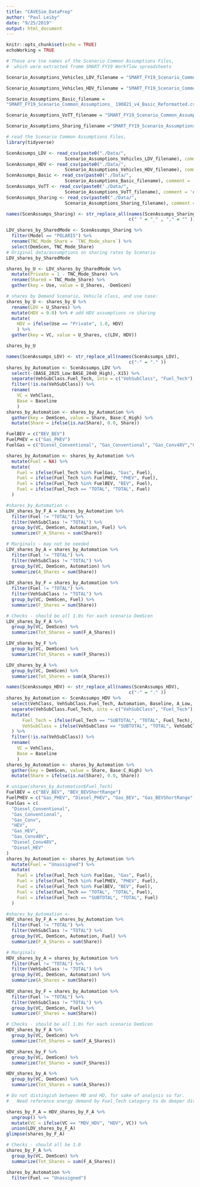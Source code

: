 ```yaml
---
title: "CAVESim_DataPrep"
author: "Paul Leiby"
date: "9/25/2019"
output: html_document
---
```


```r
knitr::opts_chunk$set(echo = TRUE)
echoWorking = TRUE
```


```r
# These are tne names of the Scenario Common Assumptions Files, 
#  which were extracted fromm SMART FY19 Workflow spreadsheets

Scenario_Assumptions_Vehicles_LDV_filename = "SMART_FY19_Scenario_Common_Assumptions_ 190821_v4_Vehicles_LDV_Reformatted.csv"

Scenario_Assumptions_Vehicles_HDV_filename = "SMART_FY19_Scenario_Common_Assumptions_ 190821_v4_Vehicles_MD_HD_Reformatted.csv"

Scenario_Assumptions_Basic_filename =
"SMART_FY19_Scenario_Common_Assumptions_ 190821_v4_Basic_Reformatted.csv"

Scenario_Assumptions_VoTT_filename = "SMART_FY19_Scenario_Common_Assumptions_ 190821_v4_Basic_VoTT_Factor_Table.csv"

Scenario_Assumptions_Sharing_filename ="SMART_FY19_Scenario_Assumptions_Vehicle_Sharing_and_Retirement_20190815.csv"

# read the Scenario Common Assumptions Files,
library(tidyverse)

ScenAssumps_LDV <- read_csv(paste0("./Data/", 
                      Scenario_Assumptions_Vehicles_LDV_filename), comment = '#')
ScenAssumps_HDV <- read_csv(paste0("./Data/", 
                      Scenario_Assumptions_Vehicles_HDV_filename), comment = '#')
ScenAssumps_Basic <- read_csv(paste0("./Data/", 
                      Scenario_Assumptions_Basic_filename), comment = '#')
ScenAssumps_VoTT <- read_csv(paste0("./Data/", 
                      Scenario_Assumptions_VoTT_filename), comment = '#')
ScenAssumps_Sharing <- read_csv(paste0("./Data/", 
                      Scenario_Assumptions_Sharing_filename), comment = '#')
```

```r
names(ScenAssumps_Sharing) <- str_replace_all(names(ScenAssumps_Sharing), 
                                              c(" " = "_" , "," = "" ))

LDV_shares_by_SharedMode <- ScenAssumps_Sharing %>%
  filter(Model == "POLARIS") %>%
  rename(TNC_Mode_Share = `TNC_Mode_share`) %>%
  select(DemScen, TNC_Mode_Share)
# Original data/assumptions on sharing rates by Scenario
LDV_shares_by_SharedMode

shares_by_U <- LDV_shares_by_SharedMode %>%
  mutate(Private = 1 - TNC_Mode_Share) %>%
  rename(Shared = TNC_Mode_Share) %>%
  gather(key = Use, value = U_Shares, -DemScen)

# shares by Demand Scenario, Vehicle class, and use case:
shares_by_U <- shares_by_U %>%
  rename(LDV = U_Shares) %>%
  mutate(HDV = 0.0) %>% # add HDV assumptions re sharing
  mutate(
    HDV = ifelse(Use == "Private", 1.0, HDV)
    ) %>%
  gather(key = VC, value = U_Shares, c(LDV, HDV))

shares_by_U  
```

```r
names(ScenAssumps_LDV) <- str_replace_all(names(ScenAssumps_LDV), 
                                              c("-" = "." ))
shares_by_Automation <- ScenAssumps_LDV %>%
  select(-(BASE_2025_Low:BASE_2040_High),-X15) %>%
  separate(VehSubClass.Fuel_Tech, into = c("VehSubClass", "Fuel_Tech"), sep = "-") %>%
  filter(!is.na(VehSubClass)) %>%
  rename(
    VC = VehClass,
    Base = Baseline
    )
shares_by_Automation <- shares_by_Automation %>%
  gather(key = DemScen, value = Share, Base:C_High) %>%
  mutate(Share = ifelse(is.na(Share), 0.0, Share))

FuelBEV = c("BEV_BEV")
FuelPHEV = c("Gas_PHEV")
FuelGas = c("Diesel_Conventional", "Gas_Conventional", "Gas_Conv48V","Gas_HEV" )

shares_by_Automation <- shares_by_Automation %>%
  mutate(Fuel = NA) %>%
  mutate(
    Fuel = ifelse(Fuel_Tech %in% FuelGas, "Gas", Fuel),
    Fuel = ifelse(Fuel_Tech %in% FuelPHEV, "PHEV", Fuel),
    Fuel = ifelse(Fuel_Tech %in% FuelBEV, "BEV", Fuel),
    Fuel = ifelse(Fuel_Tech == "TOTAL", "TOTAL", Fuel)
  )

#shares_by_Automation <- 
LDV_shares_by_F_A = shares_by_Automation %>%
  filter(Fuel != "TOTAL") %>%
  filter(VehSubClass != "TOTAL") %>%
  group_by(VC, DemScen, Automation, Fuel) %>%
  summarize(F_A_Shares = sum(Share))

# Marginals - may not be needed
LDV_shares_by_A = shares_by_Automation %>%
  filter(Fuel != "TOTAL") %>%
  filter(VehSubClass != "TOTAL") %>%
  group_by(VC, DemScen, Automation) %>%
  summarize(A_Shares = sum(Share))
  
LDV_shares_by_F = shares_by_Automation %>%
  filter(Fuel != "TOTAL") %>%
  filter(VehSubClass != "TOTAL") %>%
  group_by(VC, DemScen, Fuel) %>%
  summarize(F_Shares = sum(Share))

# Checks - should be all 1.0s for each scenario DemScen
LDV_shares_by_F_A %>%
  group_by(VC, DemScen) %>%
  summarize(Tot_Shares = sum(F_A_Shares))

LDV_shares_by_F %>%
  group_by(VC, DemScen) %>%
  summarize(Tot_Shares = sum(F_Shares))

LDV_shares_by_A %>%
  group_by(VC, DemScen) %>%
  summarize(Tot_Shares = sum(A_Shares))

```

```r
names(ScenAssumps_HDV) <- str_replace_all(names(ScenAssumps_HDV), 
                                              c("-" = "." ))
shares_by_Automation <- ScenAssumps_HDV %>%
  select(VehClass, VehSubClass.Fuel_Tech, Automation, Baseline, A_Low, A_High, B_Low, B_High, C_Low, C_High) %>%
  separate(VehSubClass.Fuel_Tech, into = c("VehSubClass", "Fuel_Tech"), sep = "-") %>%
  mutate(
      Fuel_Tech = ifelse(Fuel_Tech == "SUBTOTAL", "TOTAL", Fuel_Tech),
      VehSubClass = ifelse(VehSubClass == "SUBTOTAL", "TOTAL", VehSubClass),
  ) %>%
  filter(!is.na(VehSubClass)) %>%
  rename(
    VC = VehClass,
    Base = Baseline
    )
shares_by_Automation <- shares_by_Automation %>%
  gather(key = DemScen, value = Share, Base:C_High) %>%
  mutate(Share = ifelse(is.na(Share), 0.0, Share))

# unique(shares_by_Automation$Fuel_Tech)
FuelBEV = c("BEV_BEV", "BEV_BEVShortRange")
FuelPHEV = c("Gas_PHEV", "Diesel_PHEV", "Gas_BEV", "Gas_BEVShortRange" )
FuelGas = c(
  "Diesel_Conventional",
  "Gas_Conventional",
  "Gas_Conv", 
  "HEV", 
  "Gas_HEV",
  "Gas_Conv48V", 
  "Diesel_Conv48V",
  "Diesel_HEV"
)
shares_by_Automation <- shares_by_Automation %>%
  mutate(Fuel = "Unassigned") %>%
  mutate(
    Fuel = ifelse(Fuel_Tech %in% FuelGas, "Gas", Fuel),
    Fuel = ifelse(Fuel_Tech %in% FuelPHEV, "PHEV", Fuel),
    Fuel = ifelse(Fuel_Tech %in% FuelBEV, "BEV", Fuel),
    Fuel = ifelse(Fuel_Tech == "TOTAL", "TOTAL", Fuel),
    Fuel = ifelse(Fuel_Tech == "SUBTOTAL", "TOTAL", Fuel)
  )

#shares_by_Automation <- 
HDV_shares_by_F_A = shares_by_Automation %>%
  filter(Fuel != "TOTAL") %>%
  filter(VehSubClass != "TOTAL") %>%
  group_by(VC, DemScen, Automation, Fuel) %>%
  summarize(F_A_Shares = sum(Share))

# Marginals
HDV_shares_by_A = shares_by_Automation %>%
  filter(Fuel != "TOTAL") %>%
  filter(VehSubClass != "TOTAL") %>%
  group_by(VC, DemScen, Automation) %>%
  summarize(A_Shares = sum(Share))
  
HDV_shares_by_F = shares_by_Automation %>%
  filter(Fuel != "TOTAL") %>%
  filter(VehSubClass != "TOTAL") %>%
  group_by(VC, DemScen, Fuel) %>%
  summarize(F_Shares = sum(Share))

# Checks - should be all 1.0s for each scenario DemScen
HDV_shares_by_F_A %>%
  group_by(VC, DemScen) %>%
  summarize(Tot_Shares = sum(F_A_Shares))

HDV_shares_by_F %>%
  group_by(VC, DemScen) %>%
  summarize(Tot_Shares = sum(F_Shares))

HDV_shares_by_A %>%
  group_by(VC, DemScen) %>%
  summarize(Tot_Shares = sum(A_Shares))
```

```r
# Do not distingish between MD and HD, for sake of analysis so far. 
#   Need reference energy demand by Fuel_Tech category to do deeper dive.

shares_by_F_A = HDV_shares_by_F_A %>%
  ungroup() %>%
  mutate(VC = ifelse(VC == "MDV_HDV", "HDV", VC)) %>%
  union(LDV_shares_by_F_A)
glimpse(shares_by_F_A)

# Checks - should all be 1.0
shares_by_F_A %>%
  group_by(VC, DemScen) %>%
  summarize(Tot_Shares = sum(F_A_Shares))

shares_by_Automation %>%
  filter(Fuel == "Unassigned")
```

